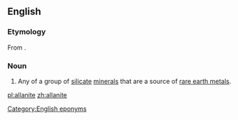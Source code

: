 ==English==
{{wikipedia}}
===Etymology===
From {{w|Thomas Allan}} {{suffix||ite}}.

===Noun===
{{en-noun}}

# {{context|mineral}} Any of a group of [[silicate]] [[mineral]]s that are a source of [[rare earth metal]]s.

[[Category:English eponyms]]

[[pl:allanite]]
[[zh:allanite]]